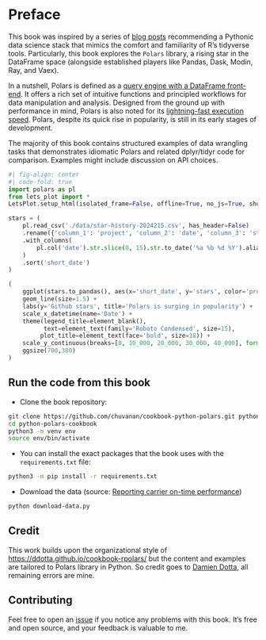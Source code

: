 # Preface {.unnumbered}

This book was inspired by a series of [blog posts](https://www.emilyriederer.com/post/py-rgo-polars/) recommending a Pythonic data science stack that mimics the comfort and familiarity of R's
tidyverse tools. Particularly, this book explores the `Polars` library, a rising star in the DataFrame space (alongside established players like Pandas, Dask, Modin, Ray, and Vaex).

In a nutshell, Polars is defined as a [query engine with a DataFrame front-end](https://pola.rs/posts/polars_birds_eye_view/). It offers a rich set of intuitive functions and principled workflows 
for data manipulation and analysis. Designed from the ground up with performance in mind, Polars is also noted for its [lightning-fast execution speed](https://www.ritchievink.com/blog/2021/02/28/i-wrote-one-of-the-fastest-dataframe-libraries/). Polars, despite its quick rise in popularity, is still in its early stages of development.

The majority of this book contains structured examples of data wrangling tasks that demonstrates idiomatic Polars and related dplyr/tidyr code for comparison. Examples might include discussion on API choices.


```python
#| fig-align: center
#| code-fold: true
import polars as pl
from lets_plot import *
LetsPlot.setup_html(isolated_frame=False, offline=True, no_js=True, show_status=False)

stars = (
    pl.read_csv('./data/star-history-2024215.csv', has_header=False)
    .rename({'column_1': 'project', 'column_2': 'date', 'column_3': 'stars'})
    .with_columns(
        pl.col('date').str.slice(0, 15).str.to_date('%a %b %d %Y').alias('short_date')
    )
    .sort('short_date')
)

(
    ggplot(stars.to_pandas(), aes(x='short_date', y='stars', color='project')) +
    geom_line(size=1.5) +
    labs(y='Github stars', title='Polars is surging in popularity') +
    scale_x_datetime(name='Date') +
    theme(legend_title=element_blank(), 
          text=element_text(family='Roboto Condensed', size=15),
         plot_title=element_text(face='bold', size=18)) +
    scale_y_continuous(breaks=[0, 10_000, 20_000, 30_000, 40_000], format='0,', expand=[0.01,0.01]) +
    ggsize(700,380)
)
```


## Run the code from this book

* Clone the book repository:

```bash
git clone https://github.com/chuvanan/cookbook-python-polars.git python-polars-cookbook
cd python-polars-cookbook
python3 -m venv env
source env/bin/activate
```

* You can install the exact packages that the book uses with the `requirements.txt` file:

```bash
python3 -m pip install -r requirements.txt
```

* Download the data (source: [Reporting carrier on-time performance](https://transtats.bts.gov/TableInfo.asp?gnoyr_VQ=FGJ&QO_fu146_anzr=b0-gvzr&V0s1_b0yB=D))

```bash
python download-data.py
```

## Credit

This work builds upon the organizational style of [https://ddotta.github.io/cookbook-rpolars/](https://ddotta.github.io/cookbook-rpolars/) but the content and examples are tailored to Polars library in Python. So credit goes to [Damien Dotta](https://github.com/ddotta), all remaining errors are mine.

## Contributing

Feel free to open an [issue](https://github.com/chuvanan/cookbook-python-polars/issues) if you notice any problems with this book. It's free and open source, and your feedback is valuable to me.